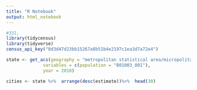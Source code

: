 ```yaml
---
title: "R Notebook"
output: html_notebook
---
```


```r
#331, 
library(tidycensus)
library(tidyverse)
census_api_key("0d3d47d23bb15267a8b51b4e2197c1ea3d7a72e4")

state <- get_acs(geography = "metropolitan statistical area/micropolitan statistical area",
              variables = c(population = "B01003_001"),
              year = 2018)

cities <- state %>%  arrange(desc(estimate))%>%  head(30)
```


